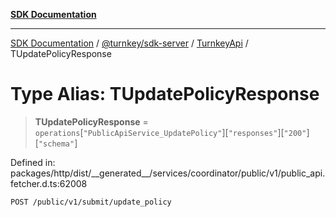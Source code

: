 [**SDK Documentation**](../../../../../README.mdx)

***

[SDK Documentation](../../../../../packages.mdx) / [@turnkey/sdk-server](../../../README.mdx) / [TurnkeyApi](../README.mdx) / TUpdatePolicyResponse

# Type Alias: TUpdatePolicyResponse

> **TUpdatePolicyResponse** = `operations`\[`"PublicApiService_UpdatePolicy"`\]\[`"responses"`\]\[`"200"`\]\[`"schema"`\]

Defined in: packages/http/dist/\_\_generated\_\_/services/coordinator/public/v1/public\_api.fetcher.d.ts:62008

`POST /public/v1/submit/update_policy`
